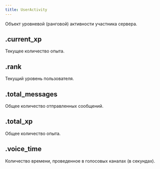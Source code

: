 ```yaml
---
title: UserActivity
---
```


Объект уровневой (ранговой) активности участника сервера.

## .current_xp

Текущее количество опыта.

<MdnRef dataType="Number" />

## .rank

Текущий уровень пользователя.

<MdnRef dataType="Number" />

## .total_messages

Общее количество отправленных сообщений.

<MdnRef dataType="Number" />

## .total_xp

Общее количество опыта.

<MdnRef dataType="Number" />

## .voice_time

Количество времени, проведенное в голосовых каналах (в секундах).

<MdnRef dataType="Number" />
